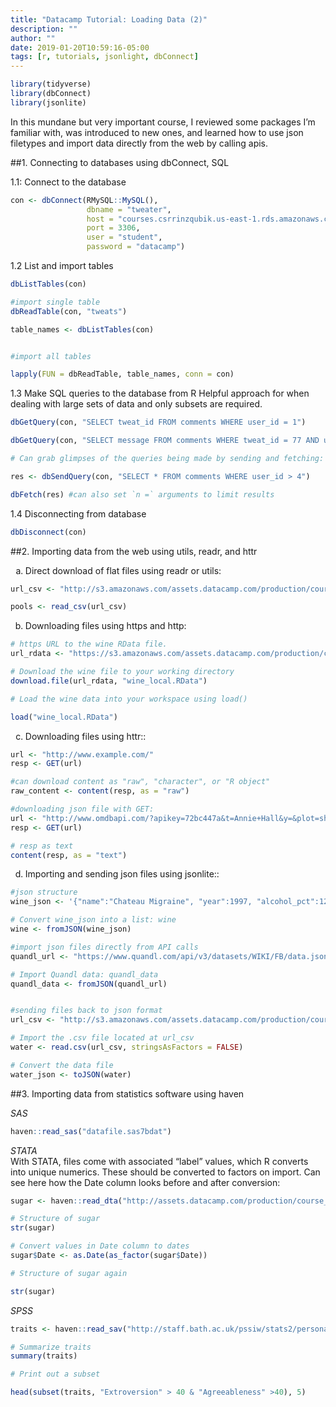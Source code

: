 ```yaml
---
title: "Datacamp Tutorial: Loading Data (2)"
description: ""
author: ""
date: 2019-01-20T10:59:16-05:00
tags: [r, tutorials, jsonlight, dbConnect]
---
```

```r
library(tidyverse)
library(dbConnect)
library(jsonlite)
```

In this mundane but very important course, I reviewed some packages I'm familiar with, was introduced to new ones, and learned how to use json filetypes and import data directly from the web by calling apis.

##1. Connecting to databases using dbConnect, SQL

1.1: Connect to the database
```r
con <- dbConnect(RMySQL::MySQL(), 
                 dbname = "tweater", 
                 host = "courses.csrrinzqubik.us-east-1.rds.amazonaws.com", 
                 port = 3306,
                 user = "student",
                 password = "datacamp")
```

1.2 List and import tables

```r
dbListTables(con)

#import single table
dbReadTable(con, "tweats")

table_names <- dbListTables(con)


#import all tables

lapply(FUN = dbReadTable, table_names, conn = con)

```

1.3 Make SQL queries to the database from R
Helpful approach for when dealing with large sets of data and only subsets are required.

```r
dbGetQuery(con, "SELECT tweat_id FROM comments WHERE user_id = 1")

dbGetQuery(con, "SELECT message FROM comments WHERE tweat_id = 77 AND user_id > 4" )

# Can grab glimpses of the queries being made by sending and fetching:

res <- dbSendQuery(con, "SELECT * FROM comments WHERE user_id > 4")

dbFetch(res) #can also set `n =` arguments to limit results

```

1.4 Disconnecting from database

```r
dbDisconnect(con)
```


##2. Importing data from the web using utils, readr, and httr

a. Direct download of flat files using readr or utils:

```r
url_csv <- "http://s3.amazonaws.com/assets.datacamp.com/production/course_1478/datasets/swimming_pools.csv"

pools <- read_csv(url_csv)
```

b. Downloading files using https and http:

```r
# https URL to the wine RData file.
url_rdata <- "https://s3.amazonaws.com/assets.datacamp.com/production/course_1478/datasets/wine.RData"

# Download the wine file to your working directory
download.file(url_rdata, "wine_local.RData")

# Load the wine data into your workspace using load()

load("wine_local.RData")

```

c. Downloading files using httr::

```r
url <- "http://www.example.com/"
resp <- GET(url)

#can download content as "raw", "character", or "R object"
raw_content <- content(resp, as = "raw")

#downloading json file with GET:
url <- "http://www.omdbapi.com/?apikey=72bc447a&t=Annie+Hall&y=&plot=short&r=json"
resp <- GET(url)

# resp as text
content(resp, as = "text")

```


d. Importing and sending json files using jsonlite::

```r
#json structure
wine_json <- '{"name":"Chateau Migraine", "year":1997, "alcohol_pct":12.4, "color":"red", "awarded":false}'

# Convert wine_json into a list: wine
wine <- fromJSON(wine_json)

#import json files directly from API calls
quandl_url <- "https://www.quandl.com/api/v3/datasets/WIKI/FB/data.json?auth_token=i83asDsiWUUyfoypkgMz"

# Import Quandl data: quandl_data
quandl_data <- fromJSON(quandl_url)


#sending files back to json format
url_csv <- "http://s3.amazonaws.com/assets.datacamp.com/production/course_1478/datasets/water.cs"

# Import the .csv file located at url_csv
water <- read.csv(url_csv, stringsAsFactors = FALSE)

# Convert the data file
water_json <- toJSON(water)

```

##3. Importing data from statistics software using haven  

*SAS*

```r
haven::read_sas("datafile.sas7bdat")
```

*STATA*  
With STATA, files come with associated "label" values, which R converts into unique numerics. These should be converted to factors on import. Can see here how the Date column looks before and after conversion: 
```r
sugar <- haven::read_dta("http://assets.datacamp.com/production/course_1478/datasets/trade.dta")

# Structure of sugar
str(sugar)

# Convert values in Date column to dates
sugar$Date <- as.Date(as_factor(sugar$Date))

# Structure of sugar again

str(sugar)
```


*SPSS*  

```r
traits <- haven::read_sav("http://staff.bath.ac.uk/pssiw/stats2/personality.sav")

# Summarize traits
summary(traits)

# Print out a subset

head(subset(traits, "Extroversion" > 40 & "Agreeableness" >40), 5)
```








